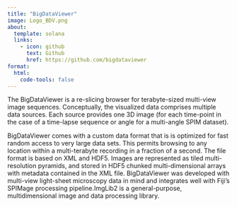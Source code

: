 ```yaml
---
title: "BigDataViewer"
image: Logo_BDV.png
about:
  template: solana
  links:
    - icon: github
      text: Github
      href: https://github.com/bigdataviewer
format:
  html:
    code-tools: false
---
```


 The BigDataViewer is a re-slicing browser for terabyte-sized multi-view image sequences. 
 Conceptually, the visualized data comprises multiple data sources. Each source provides one 3D image (for each time-point in  the case of a time-lapse sequence or angle for a multi-angle SPIM dataset).

 BigDataViewer comes with a custom data format that is is optimized for fast random access to very large data sets. This permits browsing to any location within a multi-terabyte recording in a fraction of a second. The file format is based on XML and HDF5. Images are represented as tiled multi-resolution pyramids, and stored in HDF5 chunked multi-dimensional arrays with metadata contained in the XML file. BigDataViewer was developed with multi-view light-sheet microscopy data in mind and integrates well with Fiji’s SPIMage processing pipeline.ImgLib2 is a general-purpose, multidimensional image and data processing library.
 